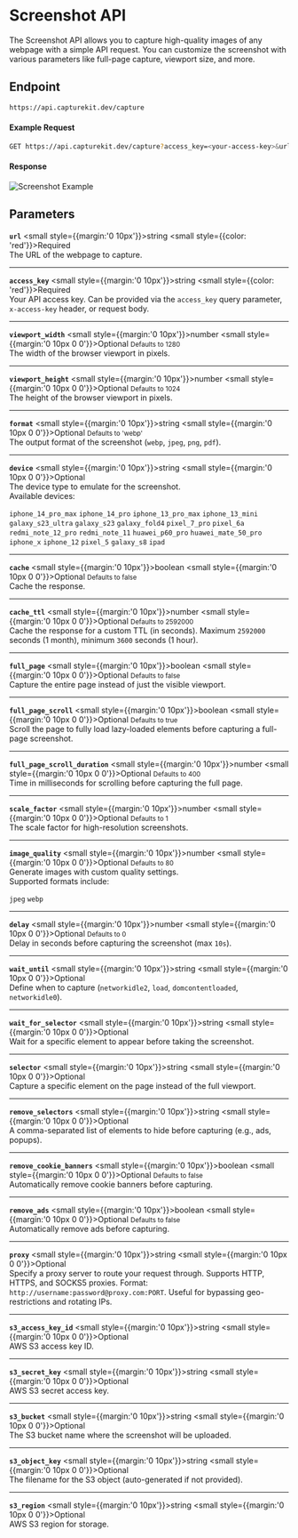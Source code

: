 # Screenshot API

The Screenshot API allows you to capture high-quality images of any webpage with a simple API request. You can customize the screenshot with various parameters like full-page capture, viewport size, and more.

## Endpoint

```bash copy
https://api.capturekit.dev/capture
```

#### Example Request

```bash copy
GET https://api.capturekit.dev/capture?access_key=<your-access-key>&url=https://tailwindcss.com
```

#### Response

![Screenshot Example](/tailwind-hero.png)

## Parameters

**`url`** <small style={{margin:'0 10px'}}>string</small> <small style={{color: 'red'}}>Required</small><br/>
The URL of the webpage to capture.

---

**`access_key`** <small style={{margin:'0 10px'}}>string</small> <small style={{color: 'red'}}>Required</small><br/>
Your API access key. Can be provided via the `access_key` query parameter, `x-access-key` header, or request body.

---

**`viewport_width`** <small style={{margin:'0 10px'}}>number</small> <small style={{margin:'0  10px  0 0'}}>Optional</small> <small>Defaults to 1280</small><br/>
The width of the browser viewport in pixels.

---

**`viewport_height`** <small style={{margin:'0 10px'}}>number</small> <small style={{margin:'0  10px  0 0'}}>Optional</small> <small>Defaults to 1024</small><br/>
The height of the browser viewport in pixels.

---

**`format`** <small style={{margin:'0 10px'}}>string</small> <small style={{margin:'0  10px  0 0'}}>Optional</small> <small>Defaults to 'webp'</small><br/>
The output format of the screenshot (`webp`, `jpeg`, `png`, `pdf`).

---

**`device`** <small style={{margin:'0 10px'}}>string</small> <small style={{margin:'0  10px  0 0'}}>Optional</small> <br/>
The device type to emulate for the screenshot. <br/>
Available devices:

`iphone_14_pro_max`
`iphone_14_pro`
`iphone_13_pro_max`
`iphone_13_mini`
`galaxy_s23_ultra`
`galaxy_s23`
`galaxy_fold4`
`pixel_7_pro`
`pixel_6a`
`redmi_note_12_pro`
`redmi_note_11`
`huawei_p60_pro`
`huawei_mate_50_pro`
`iphone_x`
`iphone_12`
`pixel_5`
`galaxy_s8`
`ipad`

---

**`cache`** <small style={{margin:'0 10px'}}>boolean</small> <small style={{margin:'0  10px  0 0'}}>Optional</small> <small>Defaults to false</small><br/>
Cache the response.

---

**`cache_ttl`** <small style={{margin:'0 10px'}}>number</small> <small style={{margin:'0  10px  0 0'}}>Optional</small> <small>Defaults to 2592000</small><br/>
Cache the response for a custom TTL (in seconds). Maximum `2592000` seconds (1 month), minimum `3600` seconds (1 hour).

---

**`full_page`** <small style={{margin:'0 10px'}}>boolean</small> <small style={{margin:'0  10px  0 0'}}>Optional</small> <small>Defaults to false</small><br/>
Capture the entire page instead of just the visible viewport.

---

**`full_page_scroll`** <small style={{margin:'0 10px'}}>boolean</small> <small style={{margin:'0  10px  0 0'}}>Optional</small> <small>Defaults to true</small><br/>
Scroll the page to fully load lazy-loaded elements before capturing a full-page screenshot.

---

**`full_page_scroll_duration`** <small style={{margin:'0 10px'}}>number</small> <small style={{margin:'0  10px  0 0'}}>Optional</small> <small>Defaults to 400</small><br/>
Time in milliseconds for scrolling before capturing the full page.

---

**`scale_factor`** <small style={{margin:'0 10px'}}>number</small> <small style={{margin:'0  10px  0 0'}}>Optional</small> <small>Defaults to 1</small><br/>
The scale factor for high-resolution screenshots.

---

**`image_quality`** <small style={{margin:'0 10px'}}>number</small> <small style={{margin:'0  10px  0 0'}}>Optional</small> <small>Defaults to 80</small><br/>
Generate images with custom quality settings. <br/>
Supported formats include:

`jpeg`
`webp`

---

**`delay`** <small style={{margin:'0 10px'}}>number</small> <small style={{margin:'0  10px  0 0'}}>Optional</small> <small>Defaults to 0</small><br/>
Delay in seconds before capturing the screenshot (max `10s`).

---

**`wait_until`** <small style={{margin:'0 10px'}}>string</small> <small style={{margin:'0  10px  0 0'}}>Optional</small> <br/>
Define when to capture (`networkidle2`, `load`, `domcontentloaded`, `networkidle0`).

---

**`wait_for_selector`** <small style={{margin:'0 10px'}}>string</small> <small style={{margin:'0  10px  0 0'}}>Optional</small> <br/>
Wait for a specific element to appear before taking the screenshot.

---

**`selector`** <small style={{margin:'0 10px'}}>string</small> <small style={{margin:'0  10px  0 0'}}>Optional</small> <br/>
Capture a specific element on the page instead of the full viewport.

---

**`remove_selectors`** <small style={{margin:'0 10px'}}>string</small> <small style={{margin:'0  10px  0 0'}}>Optional</small> <br/>
A comma-separated list of elements to hide before capturing (e.g., ads, popups).

---

**`remove_cookie_banners`** <small style={{margin:'0 10px'}}>boolean</small> <small style={{margin:'0  10px  0 0'}}>Optional</small> <small>Defaults to false</small><br/>
Automatically remove cookie banners before capturing.

---

**`remove_ads`** <small style={{margin:'0 10px'}}>boolean</small> <small style={{margin:'0  10px  0 0'}}>Optional</small> <small>Defaults to false</small><br/>
Automatically remove ads before capturing.

---

**`proxy`** <small style={{margin:'0 10px'}}>string</small> <small style={{margin:'0  10px  0 0'}}>Optional</small> <br/>
Specify a proxy server to route your request through. Supports HTTP, HTTPS, and SOCKS5 proxies. Format: `http://username:password@proxy.com:PORT`. Useful for bypassing geo-restrictions and rotating IPs.

---

**`s3_access_key_id`** <small style={{margin:'0 10px'}}>string</small> <small style={{margin:'0  10px  0 0'}}>Optional</small> <br/>
AWS S3 access key ID.

---

**`s3_secret_key`** <small style={{margin:'0 10px'}}>string</small> <small style={{margin:'0  10px  0 0'}}>Optional</small> <br/>
AWS S3 secret access key.

---

**`s3_bucket`** <small style={{margin:'0 10px'}}>string</small> <small style={{margin:'0  10px  0 0'}}>Optional</small> <br/>
The S3 bucket name where the screenshot will be uploaded.

---

**`s3_object_key`** <small style={{margin:'0 10px'}}>string</small> <small style={{margin:'0  10px  0 0'}}>Optional</small> <br/>
The filename for the S3 object (auto-generated if not provided).

---

**`s3_region`** <small style={{margin:'0 10px'}}>string</small> <small style={{margin:'0  10px  0 0'}}>Optional</small> <br/>
AWS S3 region for storage.
